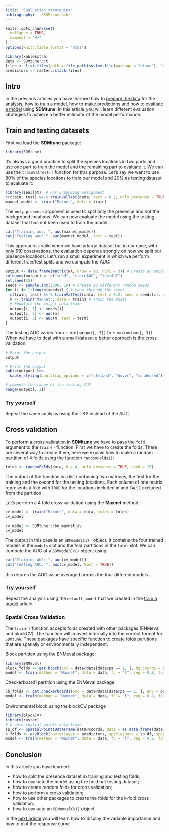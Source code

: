 ```yaml
---
title: "Evaluation strategies"
bibliography: ../SDMtune.bib
---
```


```r
knitr::opts_chunk$set(
  collapse = TRUE,
  comment = "#>"
)
options(knitr.table.format = "html")
```

```r
library(kableExtra)
data <- SDMtune:::t
files <- list.files(path = file.path(system.file(package = "dismo"), "ex"), pattern = "grd", full.names = T)
predictors <- raster::stack(files)
```

## Intro

In the previous articles you have learned how to [prepare the data](./prepare-data.html) for the analysis, how to [train a model](./train-model.html), how to [make predictions](./make-predictions.html) and how to [evaluate a model](./evaluate-model.html) using **SDMtune**. In this article you will learn different evaluation strategies to achieve a better estimate of the model performance.

## Train and testing datasets

First we load the **SDMtune** package:

```r
library(SDMtune)
```

It's always a good practice to split the species locations in two parts and use one part to train the model and the remaining part to evaluate it. We can use the `trainValTest()` function for this purpose. Let's say we want to use 80\% of the species locations to train our model and 20\% as testing dataset to evaluate it:
```r
library(zeallot)  # For unpacking assignment
c(train, test) %<-% trainValTest(data, test = 0.2, only_presence = TRUE, seed = 25)
maxnet_model <- train("Maxnet", data = train)
```

The `only_presence` argument is used to split only the presence and not the background locations. We can now evaluate the model using the testing dataset that has not been used to train the model:
```r
cat("Training auc: ", auc(maxnet_model))
cat("Testing auc: ", auc(maxnet_model, test = test))
```

This approach is valid when we have a large dataset but in our case, with only 510 observations, the evaluation depends strongly on how we split our presence locations. Let's run a small experiment in which we perform different train/test splits and we compute the AUC:
```r
output <- data.frame(matrix(NA, nrow = 10, ncol = 3)) # Create an empty data.frame
colnames(output) <- c("seed", "trainAUC", "testAUC")
set.seed(25)
seeds <- sample.int(1000, 10) # Create 10 different random seeds
for (i in 1:length(seeds)) { # Loop through the seeds
  c(train, test) %<-% trainValTest(data, test = 0.2, seed = seeds[i], only_presence = TRUE) # Make the train/test split
  m <- train("Maxnet", data = train) # train the model
  # Populate the output data.frame
  output[i, 1] <- seeds[i]
  output[i, 2] <- auc(m)
  output[i, 3] <- auc(m, test = test)
}
```

The testing AUC varies from `r min(output[, 3])` to `r max(output[, 3])`. When we have to deal with a small dataset a better approach is the cross validation.
```r
# Print the output
output
```
```r
# Print the output
kable(output) %>%
  kable_styling(bootstrap_options = c("striped", "hover", "condensed"), full_width = FALSE, position = "center")
```
```r
# compute the range of the testing AUC
range(output[, 3])
```

### Try yourself

Repeat the same analysis using the TSS instead of the AUC.

## Cross validation

To perform a cross validation in **SDMtune** we have to pass the `fold` argument to the `train()` function. First we have to create the folds. There are several way to create them, here we explain how to make a random partition of 4 folds using the function `randomFolds()`:
```r
folds <- randomFolds(data, k = 4, only_presence = TRUE, seed = 25)
```

The output of the function is a list containing two matrices, the first for the training and the second for the testing locations. Each column of one matrix represents a fold with `TRUE` for the locations included in and `FALSE` excluded from the partition.

Let's perform a 4 fold cross validation using the **Maxnet** method:
```r
cv_model <- train("Maxnet", data = data, folds = folds)
cv_model
```
```r
cv_model <- SDMtune:::bm_maxnet_cv
cv_model
```

The output in this case is an `SDMmodelCV()` object. It contains the four trained models in the `models` slot and the fold partitions in the `folds` slot. We can compute the AUC of a `SDMmodelCV()` object using:
```r
cat("Training AUC: ", auc(cv_model))
cat("Testing AUC: ", auc(cv_model, test = TRUE))
```

this returns the AUC value averaged across the four different models.

### Try yourself

Repeat the analysis using the `default_model` that we created in the [train a model](./model-training.html#train-a-model-with-default-settings) article.

### Spatial Cross Validation

The `train()` function accepts folds created with other packages (ENMeval and blockCV). The function will convert internally into the correct format for `SDMtune`. These packages have specific function to create folds partitions that are spatially or environmentally independent.

Block partition using the ENMeval package:
```r
library(ENMeval)
block_folds <- get.block(occ = data@data[data@pa == 1, ], bg.coords = data@data[data@pa == 0, ])
model <- train(method = "Maxnet", data = data, fc = "l", reg = 0.8, folds = block_folds)
```

Checkerboard1 partition using the ENMeval package
```r
cb_folds <- get.checkerboard1(occ = data@data[data@pa == 1, ], env = predictors, bg.coords = data@data[data@pa == 0, ], aggregation.factor = 4)
model <- train(method = "Maxnet", data = data, fc = "l", reg = 0.8, folds = cb_folds)
```


Environmental block using the blockCV package
```r
library(blockCV)
library(raster)
# Create spatial points data frame
sp_df <- SpatialPointsDataFrame(data@coords, data = as.data.frame(data@pa), proj4string = crs(predictors))
e_folds <- envBlock(rasterLayer = predictors, speciesData = sp_df, species = "data@pa", k = 4, standardization = "standard", rasterBlock = FALSE, numLimit = 100)
model <- train(method = "Maxnet", data = data, fc = "l", reg = 0.8, folds = e_folds)
```

## Conclusion

In this article you have learned:

* how to split the presence dataset in training and testing folds;
* how to evaluate the model using the held out testing dataset;
* how to create random folds for cross validation;
* how to perform a cross validation;
* how to use other packages to create the folds for the k-fold cross validation;
* how to evaluate an `SDMmodelCV()` object.

In the [next article](./variable-importance.html) you will learn how to display the variable importance and how to plot the response curve.
